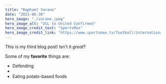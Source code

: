 ```yaml
---
title: "Raphael Varane"
date: "2021-06-30"
hero_image: "./varane.jpeg"
hero_image_alt: "UCL to United Confirmed"
hero_image_credit_text: "SportsMax"
hero_image_credit_link: "https://www.sportsmax.tv/football/international/item/88241-varane-convinced-man-utd-have-squad-for-success-despite-recent-struggles"
---
```


This is my third blog post! Isn't it _great_?

Some of my **favorite** things are:

- Defending
-
- Eating potato-based foods
